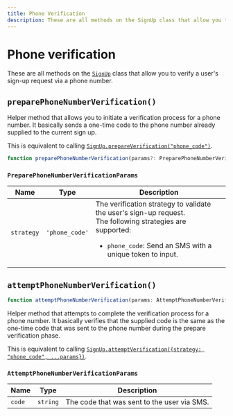 ```yaml
---
title: Phone Verification
description: These are all methods on the SignUp class that allow you to verify a user's sign-up request via a phone number.
---
```


# Phone verification

These are all methods on the [`SignUp`][signup-ref] class that allow you to verify a user's sign-up request via a phone number.

## `preparePhoneNumberVerification()`

Helper method that allows you to initiate a verification process for a phone number. It basically sends a one-time code to the phone number already supplied to the current sign up.

This is equivalent to calling [`SignUp.prepareVerification("phone_code")`](/docs/references/javascript/sign-up/verification#prepare-verification).

```typescript
function preparePhoneNumberVerification(params?: PreparePhoneNumberVerificationParams): Promise<SignUpResource>;
```

### `PreparePhoneNumberVerificationParams`

| Name | Type | Description |
| - | - | - |
| `strategy` | `'phone_code'` | The verification strategy to validate the user's sign-up request.<br />The following strategies are supported:<br /><ul><li>`phone_code`: Send an SMS with a unique token to input.</li></ul> |

## `attemptPhoneNumberVerification()`

```typescript
function attemptPhoneNumberVerification(params: AttemptPhoneNumberVerificationParams): Promise<SignUpResource>;
```

Helper method that attempts to complete the verification process for a phone number. It basically verifies that the supplied code is the same as the one-time code that was sent to the phone number during the prepare verification phase.

This is equivalent to calling [`SignUp.attemptVerification({strategy: "phone_code", ...params})`](/docs/references/javascript/sign-up/verification#attempt-verification).

### `AttemptPhoneNumberVerificationParams`

| Name | Type | Description |
| - | - | - |
| `code` | `string` | The code that was sent to the user via SMS. |

[signup-ref]: /docs/references/javascript/sign-up/sign-up
